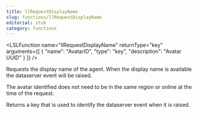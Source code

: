 ```yaml
---
title: llRequestDisplayName
slug: functions/llRequestDisplayName
editorial: stub
category: functions
---
```


<LSLFunction
	name="llRequestDisplayName"
	returnType="key"
	arguments={[
	{
		"name": "AvatarID",
		"type": "key",
		"description": "Avatar UUID"
	}
]}
/>

Requests the display name of the agent. When the display name is available the dataserver event will be raised.

The avatar identified does not need to be in the same region or online at the time of the request.

Returns a key that is used to identify the dataserver event when it is raised.
